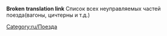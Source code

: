 '''Broken translation link'''
Список всех неуправляемых частей поезда(вагоны, цичтерны и т.д.)

[[Category:ru/Поезда]]